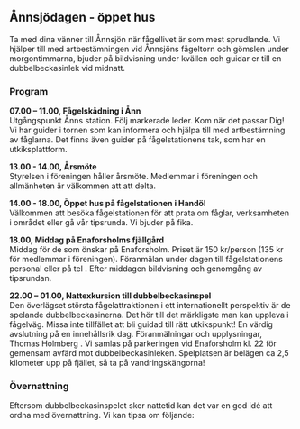 
## Ånnsjödagen - öppet hus

Ta med dina vänner till Ånnsjön när fågellivet är som mest sprudlande. Vi hjälper till med artbestämningen vid Ånnsjöns fågeltorn och gömslen under morgontimmarna, bjuder på bildvisning under kvällen och guidar er till en dubbelbeckasinlek vid midnatt.

### Program

**07.00 – 11.00, Fågelskådning i Ånn**\
Utgångspunkt Ånns station. Följ markerade leder. Kom när det passar Dig! Vi har guider i tornen som kan informera och hjälpa till med artbestämning av fåglarna. Det finns även guider på fågelstationens tak, som har en utkiksplattform.

**13.00 - 14.00, Årsmöte**\
Styrelsen i föreningen håller årsmöte. Medlemmar i föreningen och allmänheten är välkommen att att delta.

**14.00 - 18.00, Öppet hus på fågelstationen i Handöl**\
Välkommen att besöka fågelstationen för att prata om fåglar, verksamheten i området eller gå vår tipsrunda. Vi bjuder på fika.

**18.00, Middag på Enaforsholms fjällgård**\
Middag för de som önskar på Enaforsholm. Priset är 150 kr/person (135 kr för medlemmar i föreningen). Föranmälan under dagen till fågelstationens personal eller på tel <Phone tel="070 - 528 40 21" />. Efter middagen bildvisning och genomgång av tipsrundan.

**22.00 – 01.00, Nattexkursion till dubbelbeckasinspel**\
Den överlägset största fågelattraktionen i ett internationellt perspektiv är de spelande dubbelbeckasinerna. Det hör till det märkligste man kan uppleva i fågelväg. Missa inte tillfället att bli guidad till rätt utkikspunkt! En värdig avslutning på en innehållsrik dag.
Föranmälningar och upplysningar, Thomas Holmberg <Phone tel="073 - 058 36 30" />. Vi samlas på parkeringen vid Enaforsholm kl. 22 för gemensam avfärd mot dubbelbeckasinleken. Spelplatsen är belägen ca 2,5 kilometer upp på fjället, så ta på vandringskängorna!

### Övernattning

Eftersom dubbelbeckasinspelet sker nattetid kan det var en god idé att ordna med övernattning. Vi kan tipsa om följande:

<Accommodation />
